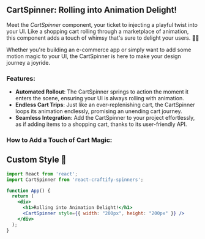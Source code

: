 
<Meta title="Spinners/CartSpinner" component={CartSpinner} />
 

## CartSpinner: Rolling into Animation Delight!

Meet the *CartSpinner* component, your ticket to injecting a playful twist into your UI. Like a shopping cart rolling through a marketplace of animation, this component adds a touch of whimsy that's sure to delight your users. 🛒🌀

Whether you're building an e-commerce app or simply want to add some motion magic to your UI, the CartSpinner is here to make your design journey a joyride.

### Features:

- **Automated Rollout**: The CartSpinner springs to action the moment it enters the scene, ensuring your UI is always rolling with animation.
- **Endless Cart Trips**: Just like an ever-replenishing cart, the CartSpinner loops its animation endlessly, promising an unending cart journey.
- **Seamless Integration**: Add the CartSpinner to your project effortlessly, as if adding items to a shopping cart, thanks to its user-friendly API.

### How to Add a Touch of Cart Magic:

## Custom Style 🎨

```jsx
import React from 'react';
import CartSpinner from 'react-craftify-spinners';  

function App() {
  return (
    <div>
      <h1>Rolling into Animation Delight!</h1>
      <CartSpinner style={{ width: "200px", height: "200px" }} />
    </div>
  );
}


```
